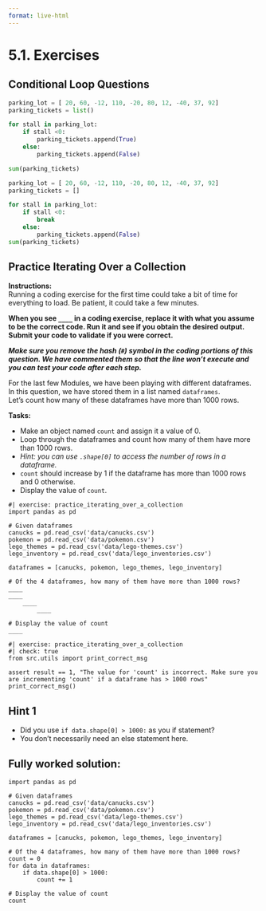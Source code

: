 ```yaml
---
format: live-html
---
```


<script src='../../src/quiz.js'></script>

# 5.1. Exercises

## Conditional Loop Questions

<div id='mcq1'></div>
<script>
    generateQuiz(
        'mcq1',
        'Question 1',
        'Which of the following is another syntax for <code>supply = supply - 1</code>',
        {
        '<code>supply =- 1 </code>': 'Double-check the order of the operators.',
        '<code>supply - 1  = supply </code>': 'The left side of the equal sign is reserved for object assignment!',
        '<code>supply -= 1</code>': '',
        },
        '<code>supply -= 1</code>',
    );
</script>


```python
parking_lot = [ 20, 60, -12, 110, -20, 80, 12, -40, 37, 92]
parking_tickets = list()

for stall in parking_lot: 
    if stall <0:
        parking_tickets.append(True)
    else:
        parking_tickets.append(False)

sum(parking_tickets)
```

<div id='mcq2'></div>
<script>
    generateQuiz(
        'mcq2',
        'Question 2',
        'Given the code above, what is the expected output?',
        {
        '<code>3</code>': 'Well done!',
        '<code>[False, True, False, True, False, False, True, False]</code>': 'Did you miss that the code is taking the  <code>sum()</code> of the list?',
        '<code>7</code>': 'This is the number of false values.',
        },
        '<code>3</code>',
    );
</script>


```python
parking_lot = [ 20, 60, -12, 110, -20, 80, 12, -40, 37, 92]
parking_tickets = []

for stall in parking_lot: 
    if stall <0:
        break
    else:
        parking_tickets.append(False)
sum(parking_tickets)
```

<div id='mcq3'></div>
<script>
    generateQuiz(
        'mcq3',
        'Question 3',
        'Given the code above, what is the expected output?',
        {
        '<code>3</code>': 'Did you review what <code>break</code> means?',
        '<code>Error</code>': 'Did you review what <code>break</code> means?',
        '<code>0</code>': '',
        },
        '<code>0</code>',
    );
</script>


## Practice Iterating Over a Collection

**Instructions:**    
Running a coding exercise for the first time could take a bit of time for everything to load.  Be patient, it could take a few minutes. 

**When you see `____` in a coding exercise, replace it with what you assume to be the correct code.  Run it and see if you obtain the desired output.  Submit your code to validate if you were correct.**

_**Make sure you remove the hash (`#`) symbol in the coding portions of this question.  We have commented them so that the line won't execute and you can test your code after each step.**_

For the last few Modules, we have been playing with different dataframes.  In this question, we have stored them in a list named `dataframes`.  
Let's count how many of these dataframes have more than 1000 rows.

**Tasks:**

- Make an object named `count` and assign it a value of 0.
- Loop through the dataframes and count how many of them have more than 1000 rows. 
- *Hint: you can use `.shape[0]` to access the number of rows in a dataframe.*
- `count` should increase by 1 if the dataframe has more than 1000 rows and 0 otherwise. 
- Display the value of `count`.

```pyodide
#| exercise: practice_iterating_over_a_collection
import pandas as pd

# Given dataframes
canucks = pd.read_csv('data/canucks.csv')
pokemon = pd.read_csv('data/pokemon.csv')
lego_themes = pd.read_csv('data/lego-themes.csv')
lego_inventory = pd.read_csv('data/lego_inventories.csv')

dataframes = [canucks, pokemon, lego_themes, lego_inventory]

# Of the 4 dataframes, how many of them have more than 1000 rows? 
____
____
    ____
        ____

# Display the value of count
____
```

```pyodide
#| exercise: practice_iterating_over_a_collection
#| check: true
from src.utils import print_correct_msg

assert result == 1, "The value for 'count' is incorrect. Make sure you are incrementing 'count' if a dataframe has > 1000 rows"
print_correct_msg()
```

:::: { .hint exercise="practice_iterating_over_a_collection"}
::: { .callout-note collapse="false"}

## Hint 1

- Did you use `if data.shape[0] > 1000:` as you if statement? 
- You don't necessarily need an else statement here. 

:::
::::

:::: { .solution exercise="practice_iterating_over_a_collection" }
::: { .callout-tip collapse="false"}

## Fully worked solution:

```pyodide
import pandas as pd

# Given dataframes
canucks = pd.read_csv('data/canucks.csv')
pokemon = pd.read_csv('data/pokemon.csv')
lego_themes = pd.read_csv('data/lego-themes.csv')
lego_inventory = pd.read_csv('data/lego_inventories.csv')

dataframes = [canucks, pokemon, lego_themes, lego_inventory]

# Of the 4 dataframes, how many of them have more than 1000 rows? 
count = 0
for data in dataframes:
    if data.shape[0] > 1000:
        count += 1

# Display the value of count
count
```

:::
::::

<br>

<div id='mcq4'></div>
<script>
    generateQuiz(
        'mcq4',
        'Question',
        'Does the code above used to read in the dataframes adhere to the DRY principle?',
        {
        'Yes': 'It seems that we are repetitively using <code>pd.read_csv()</code>. Remember what we did in exercise 12?',
        'No': 'We can read in all our data with a loop (In fact, you did this exercise 12!)',
        'No but this can’t be avoided': 'With repetitive code, there is generally always a manner to reduce redundant code.',
        },
        'No',
    );
</script>
